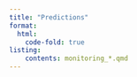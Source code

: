 ```yaml
---
title: "Predictions"
format:
  html:
    code-fold: true
listing:
    contents: monitoring_*.qmd
---
```

